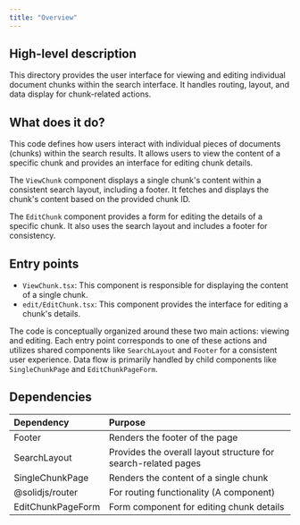 ```yaml
---
title: "Overview"
---
```


## High-level description
This directory provides the user interface for viewing and editing individual document chunks within the search interface. It handles routing, layout, and data display for chunk-related actions.

## What does it do?
This code defines how users interact with individual pieces of documents (chunks) within the search results. It allows users to view the content of a specific chunk and provides an interface for editing chunk details. 

The `ViewChunk` component displays a single chunk's content within a consistent search layout, including a footer. It fetches and displays the chunk's content based on the provided chunk ID.

The `EditChunk` component provides a form for editing the details of a specific chunk. It also uses the search layout and includes a footer for consistency.

## Entry points
- `ViewChunk.tsx`: This component is responsible for displaying the content of a single chunk.
- `edit/EditChunk.tsx`: This component provides the interface for editing a chunk's details.

The code is conceptually organized around these two main actions: viewing and editing. Each entry point corresponds to one of these actions and utilizes shared components like `SearchLayout` and `Footer` for a consistent user experience. Data flow is primarily handled by child components like `SingleChunkPage` and `EditChunkPageForm`.

## Dependencies
| Dependency | Purpose |
|:-----------|:--------|
| Footer | Renders the footer of the page |
| SearchLayout | Provides the overall layout structure for search-related pages |
| SingleChunkPage | Renders the content of a single chunk |
| @solidjs/router | For routing functionality (A component) |
| EditChunkPageForm | Form component for editing chunk details | 
